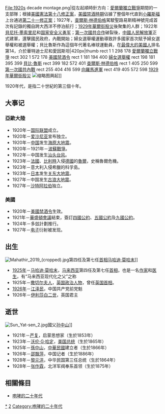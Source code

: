 {{Unreferenced|time=2018-09-25T09:25:43+00:00}}
{{DecadeTOC|1920}}

<imagemap>File:1920s decade montage.png|從左起順時針方向：[[愛爾蘭獨立戰爭|愛爾蘭獨立戰爭]]期間的一支部隊；根據[[美國憲法第十八修正案|美國憲法第十八修正案]]，[[美國禁酒令|美國禁酒時期]]佔據了整個年代直到[[小羅斯福|小羅斯福]]上台通過[[美國憲法第二十一修正案|第二十一修正案]]；1927年，[[查爾斯·林德伯格|查爾斯·林德伯格]]駕駛聖路易斯精神號完成首次有記錄的獨自跨大西洋不停泊航行；[[1929年華爾街股災|1929年華爾街股災]]後聚集的人群；1922年[[貝尼托·墨索里尼|貝尼托·墨索里尼]]和[[国家安全义勇军|国家安全义勇军]]；[[第一次國共合作|第一次國共合作]]破裂後，[[中國人民解放軍|中國人民解放軍]]正式建軍，還擊國民政府，內戰開始；婦女選舉權運動導致許多國家首次賦予婦女選舉權和被選舉權；貝比魯斯作為這個年代著名棒球運動員，在[[最偉大的美國人|最偉大的美國人]]排名第14，介於華特迪士尼和愛因斯坦|420px|thumb
rect 1 1 298 178 [[愛爾蘭獨立戰爭|愛爾蘭獨立戰爭]]
rect 302 1 572 178 [[美國禁酒令|美國禁酒令]]
rect 1 181 194 400 [[婦女選舉權|婦女選舉權]]
rect 198 181 395 399 [[貝比·魯斯|貝比·魯斯]]
rect 399 182 572 401 [[查爾斯·林德伯格|查爾斯·林德伯格]]
rect 1 405 250 599 [[第一次國共內戰|第一次國共內戰]]
rect 255 404 416 599 [[向羅馬進軍|向羅馬進軍]]
rect 419 405 572 598 [[1929年華爾街股災|1929年華爾街股災]]
</imagemap>
[[File:Orozco_-_Dartmouth_c.JPG|缩略图]]興起]]

1920年代，是指二十世紀的第三個十年。

== 大事记 ==
===亞歐大陸===
* 1920年－[[國際聯盟|国际联盟]]成立。
* 1920年－[[爱沙尼亚|爱沙尼亚]]宣布独立。
* 1920年－[[中國|中国]]发生[[海原大地震|海原大地震]]。
* 1920年－1921年－[[波蘇戰爭|波蘇戰爭]]。
* 1922年－中国发生[[1922年汕頭颱風|汕头台风]]。
* 1923年－[[法國|法國]]、[[比利時|比利時]]入侵[[德國|德國]]的[[魯爾|魯爾]]，史稱魯爾危機。
* 1923年－意大利入侵希臘的科孚島。
* 1923年－[[日本|日本]]发生[[關東大地震|关东大地震]]。
* 1927年－中国发生[[古浪大地震|古浪大地震]]。
* 1927年－[[沙特阿拉伯|沙特阿拉伯]]独立。

===美國===
* 1920年－[[禁酒時期|美國禁酒令]]生效。
* 1921年－[[華盛頓會議|華盛頓會議]]結束，簽訂[[四國公約|四國公約]]、[[五國公約|五國公約]]及[[九國公約|九國公約]]。
* 1924年－多玆計劃推行。
* 1927年－[[电子|电子]]衍射被发现。

==出生==
[[File:Mahathir_2019_(cropped).jpg|thumb]]第四任及第七任[[马来西亚首相|首相]][[马哈迪·莫哈末|马哈迪·莫哈末]]]] 
*[[1925年|1925年]]－[[马哈迪·莫哈末|马哈迪·莫哈末]]，[[马来西亚|马来西亚]]第四任及第七任[[马来西亚首相|首相]]，也是一名[[作家|作家]]和[[医生|医生]]，有“马来西亚现代化之父”之称
*1925年－[[玛格丽特·撒切尔|撒切尔夫人]]，[[英国|英国]][[政治人物|政治人物]]，曾任[[英国首相|英国首相]]。
*[[1926年|1926年]]－[[江泽民|江泽民]]，中国共产党前党魁
*1926年－[[伊利莎白二世|伊利莎白二世]]，英国君主

== 逝世 ==
[[File:Sun_Yat-sen_2.jpg|thumb]]國父[[孙中山|孙中山]]]]
* 1921年－[[嚴復|严复]]，启蒙思想家（生於1853年）
* 1923年－[[沃伦·盖玛利尔·哈定|沃伦·G·哈定]]，[[美国总统|美国总统]]（生於1865年）
* 1925年－[[孫文|孫中山]]，[[中華民國|中華民國]]建立者（生於1866年）
* 1926年－[[邵飘萍|邵飘萍]]，中国记者（生於1886年）
* 1928年－[[黎元洪|黎元洪]]，中华民国第三任总统（生於1864年）
* 1928年－[[张作霖|张作霖]]，北洋军阀奉系首领（生於1875年）

==相關條目==
*[[咆哮的二十年代|咆哮的二十年代]]

{{世紀|20}}

[[Category:1920年代|*]]
[[Category:20世纪各年代|2]]
[[Category:咆哮的二十年代|Category:咆哮的二十年代]]